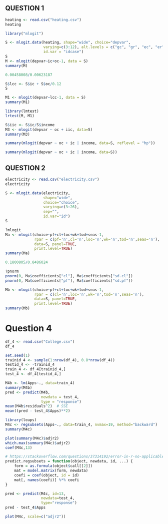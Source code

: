QUESTION 1
---------------------------------------

```r
heating <- read.csv("heating.csv")
heating

library("mlogit")
```

```r
S <- mlogit.data(heating, shape="wide", choice="depvar", 
                 varying=c(3:12), alt.levels = c("gc", "gr", "ec", "er", "hp"), 
                 id.var = "idcase")
S
M <- mlogit(depvar~ic+oc-1, data = S)
summary(M)
```

```r
0.00458008/0.00623187

S$lcc <- S$ic + S$oc/0.12
S

M1 <- mlogit(depvar~lcc-1, data = S)
summary(M1)

library(lmtest)
lrtest(M, M1)
```


```r
S$iic <- S$ic/S$income
M3 <- mlogit(depvar ~ oc + iic, data=S)
summary(M3)
```

```r
summary(mlogit(depvar ~ oc + ic | income, data=S, reflevel = "hp"))
```

```r
summary(mlogit(depvar ~ oc + ic | income, data=S))
```

QUESTION 2
---------------------------------------

```r
electricity <- read.csv("electricity.csv")
electricity
```

```r
S <- mlogit.data(electricity, 
                 shape="wide", 
                 choice="choice", 
                 varying=c(3:26),
                 sep="",
                 id.var="id")
S
```

```r
?mlogit
Ma <- mlogit(choice~pf+cl+loc+wk+tod+seas-1, 
             rpar = c(pf='n',cl='n',loc='n',wk='n',tod='n',seas='n'),
             data=S, panel=TRUE,
             print.level=TRUE)
summary(Ma)
```

```r
0.1800805/0.8486024
```
```r
?pnorm
pnorm(0, Ma$coefficients["cl"], Ma$coefficients["sd.cl"])
pnorm(0, Ma$coefficients["pf"], Ma$coefficients["sd.pf"])
```
```r
Mb <- mlogit(choice~pf+cl+loc+wk+tod+seas-1, 
             rpar = c(cl='n',loc='n',wk='n',tod='n',seas='n'),
             data=S, panel=TRUE,
             print.level=TRUE)
summary(Mb)
```


# Question 4

```r
df_4 <- read.csv("College.csv")
df_4
```
```r
set.seed(1)
trainid_4 <- sample(1:nrow(df_4), 0.8*nrow(df_4))
testid_4 <- -trainid_4
train_4 <- df_4[trainid_4,]
test_4 <- df_4[testid_4,]
```

```r
M4b <- lm(Apps~., data=train_4)
summary(M4b)
pred <- predict(M4b,
                newdata = test_4,
                type = "response")
mean(M4b$residuals^2)  # SSE
mean((pred - test_4$Apps)**2)
```

```r
library(leaps)
M4c <- regsubsets(Apps~., data=train_4, nvmax=19, method="backward")
summary(M4c)
```


```r
plot(summary(M4c)$adjr2)
which.max(summary(M4c)$adjr2)
coef(M4c,13)
```

```r
# https://stackoverflow.com/questions/37314192/error-in-r-no-applicable-method-for-predict-applied-to-an-object-of-class-re
predict.regsubsets = function(object, newdata, id, ...) {
    form = as.formula(object$call[[2]])
    mat = model.matrix(form, newdata)
    coefi = coef(object, id = id)
    mat[, names(coefi)] %*% coefi
}

pred <- predict(M4c, id=13,
                newdata=test_4,
                type="response")
pred - test_4$Apps


```


```r
plot(M4c, scale=c("adjr2"))
```


